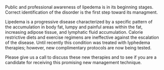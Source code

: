 
Public and professional awareness of lipedema is in its beginning stages. Correct identification of the disorder is the first step toward its managment.

Lipedema is a progressive disease characterized by a specific pattern of the accumulation in body fat, lumpy and painful areas within the fat, increasing adipose tissue, and lymphatic fluid accumulation. Calorie restrictive diets and exercise regimens are ineffective against the escalation of the disease.  Until recently this condition was treated with lyphedema therapies; however, new complimentary protocols are now being tested.

Please give us a call to discuss these new therapies and to see if you are a candidate for receiving this promising new management technique.
